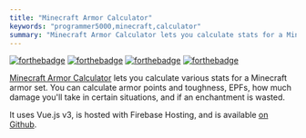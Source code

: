 ```yaml
---
title: "Minecraft Armor Calculator"
keywords: "programmer5000,minecraft,calculator"
summary: "Minecraft Armor Calculator lets you calculate stats for a Minecraft armor set"
---
```


[![forthebadge](https://forthebadge.com/static/images/badges/uses-html.svg)](https://forthebadge.com) [![forthebadge](https://forthebadge.com/static/images/badges/uses-css.svg)](https://forthebadge.com) [![forthebadge](https://forthebadge.com/static/images/badges/uses-js.svg)](https://forthebadge.com) [![forthebadge](https://forthebadge.com/static/images/badges/made-with-vue.svg)](https://forthebadge.com)  


[Minecraft Armor Calculator](https://armorcalc.tk/) lets you calculate various stats for a Minecraft armor set. You can calculate armor points and toughness, EPFs, how much damage you'll take in certain situations, and if an enchantment is wasted.

It uses Vue.js v3, is hosted with Firebase Hosting, and is available [on Github](https://github.com/realprogrammer5000/minecraft-armor-calculator). 
